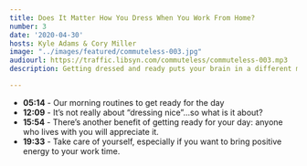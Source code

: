 ```yaml
---
title: Does It Matter How You Dress When You Work From Home?
number: 3
date: '2020-04-30'
hosts: Kyle Adams & Cory Miller
image: "../images/featured/commuteless-003.jpg"
audiourl: https://traffic.libsyn.com/commuteless/commuteless-003.mp3
description: Getting dressed and ready puts your brain in a different mode. It’s a clear distinction between sleep time and work time. Not only do you feel better, but you’ll also have more confidence as you go to get your work done.

---
```


- **05:14** - Our morning routines to get ready for the day
- **12:09** - It’s not really about “dressing nice”...so what is it about?
- **15:54** - There’s another benefit of getting ready for your day: anyone who lives with you will appreciate it.
- **19:33** - Take care of yourself, especially if you want to bring positive energy to your work time.
